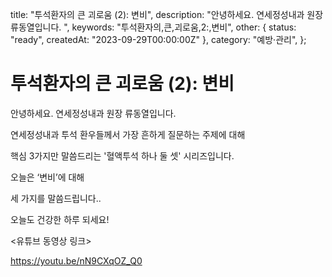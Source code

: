   title: "투석환자의 큰 괴로움 (2): 변비",
  description: "안녕하세요. 연세정성내과 원장 류동열입니다. ",
  keywords: "투석환자의,큰,괴로움,2:,변비",
  other: { status: "ready", createdAt: "2023-09-29T00:00:00Z" },
  category: "예방·관리",
};

# 투석환자의 큰 괴로움 (2): 변비

안녕하세요. 연세정성내과 원장 류동열입니다.

연세정성내과 투석 환우들께서 가장 흔하게 질문하는 주제에 대해

핵심 3가지만 말씀드리는 '혈액투석 하나 둘 셋' 시리즈입니다.

오늘은 ‘변비’에 대해

세 가지를 말씀드립니다..

오늘도 건강한 하루 되세요!

&lt;유튜브 동영상 링크&gt;

https://youtu.be/nN9CXqOZ_Q0
